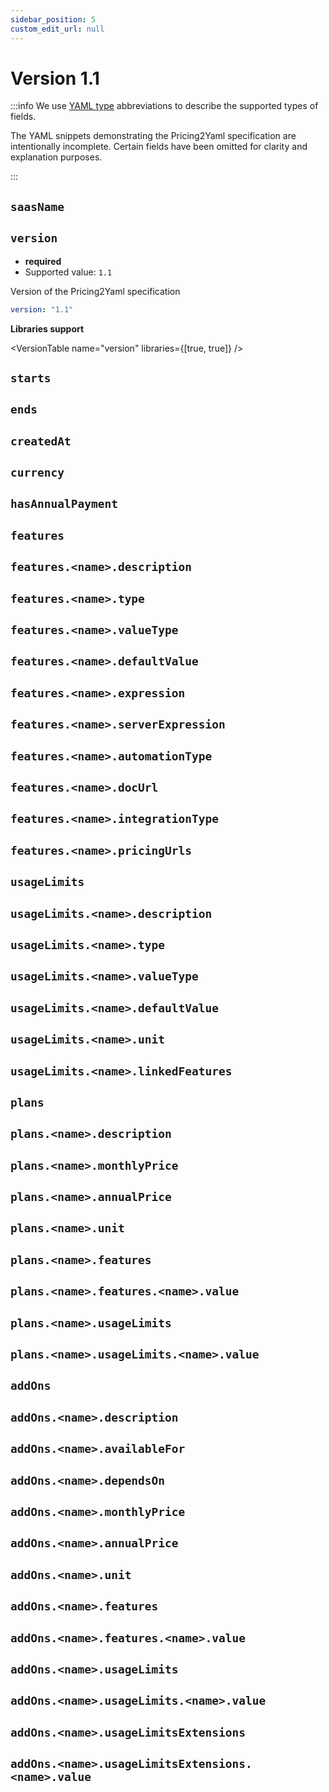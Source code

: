 ```yaml
---
sidebar_position: 5
custom_edit_url: null
---
```



# Version 1.1

:::info
We use [YAML type](https://yaml.org/type/) abbreviations to describe the supported types of fields.

The YAML snippets demonstrating the Pricing2Yaml specification are intentionally incomplete.
Certain fields have been omitted for clarity and explanation purposes.

:::

## `saasName`

<SaaSName />

## `version`

- **required**
- Supported value: `1.1`

Version of the Pricing2Yaml specification

```yaml
version: "1.1"
```

**Libraries support**

<VersionTable name="version" libraries={[true, true]} />

## `starts`

<Starts />

## `ends`

<Ends />

## `createdAt`

<CreatedAt />

## `currency`

<Currency />

## `hasAnnualPayment`

<HasAnnualPayment />

## `features`

<Features />

## `features.<name>.description`

<FeaturesDescription />

## `features.<name>.type`

<FeaturesType />

## `features.<name>.valueType`

<FeaturesValueType />

## `features.<name>.defaultValue`

<FeaturesDefaultValue />

## `features.<name>.expression`

<FeaturesExpression />

## `features.<name>.serverExpression`

<FeaturesServerExpression />

## `features.<name>.automationType`

<FeaturesAutomationType />

## `features.<name>.docUrl`

<FeaturesDocUrl />

## `features.<name>.integrationType`

<FeaturesIngrationType />

## `features.<name>.pricingUrls`

<FeaturesPricingUrls />

## `usageLimits`

<UsageLimits />

## `usageLimits.<name>.description`

<UsageLimitsDescription />

## `usageLimits.<name>.type`

<UsageLimitsType />

## `usageLimits.<name>.valueType`

<UsageLimitsValueType />

## `usageLimits.<name>.defaultValue`

<UsageLimitsDefaultValue />

## `usageLimits.<name>.unit`

<UsageLimitsUnit />

## `usageLimits.<name>.linkedFeatures`

<UsageLimitsLinkedFeatures />

## `plans`

<Plans />

## `plans.<name>.description`

<PlansDescription />

## `plans.<name>.monthlyPrice`

<PlansMonthlyPrice />

## `plans.<name>.annualPrice`

<PlansAnnualPrice />

## `plans.<name>.unit`

<PlansUnit />

## `plans.<name>.features`

<PlansFeatures />

## `plans.<name>.features.<name>.value`

<PlansFeaturesValue />

## `plans.<name>.usageLimits`

<PlansUsageLimits />

## `plans.<name>.usageLimits.<name>.value`

<PlansUsageLimitsValue />

## `addOns`

<AddOns />

## `addOns.<name>.description`

<AddOnsDescription />

## `addOns.<name>.availableFor`

<AddOnsAvailableFor />

## `addOns.<name>.dependsOn`

<AddOnsDependsOn />

## `addOns.<name>.monthlyPrice`

<AddOnsMonthlyPrice />

## `addOns.<name>.annualPrice`

<AddOnsAnnualPrice />

## `addOns.<name>.unit`

<AddOnsUnit />

## `addOns.<name>.features`

<AddOnsFeatures />

## `addOns.<name>.features.<name>.value`

<AddOnsFeaturesValue />

## `addOns.<name>.usageLimits`

<AddOnsUsageLimits />

## `addOns.<name>.usageLimits.<name>.value`

<AddOnsUsageLimitsValue />

## `addOns.<name>.usageLimitsExtensions`

<AddOnsUsageLimitsExtensions />

## `addOns.<name>.usageLimitsExtensions.<name>.value`

<AddOnsUsageLimitsExtensionsValue />

